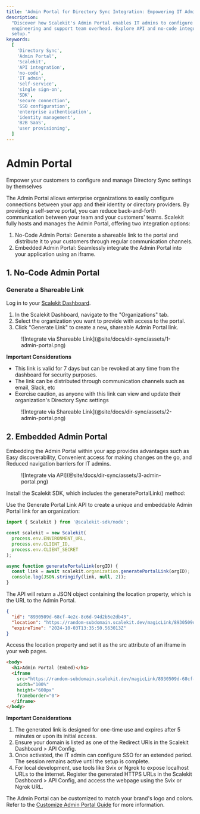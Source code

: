 ```yaml
---
title: 'Admin Portal for Directory Sync Integration: Empowering IT Admins with Scalekit'
description:
  "Discover how Scalekit's Admin Portal enables IT admins to configure Directory Sync independently, reducing
  engineering and support team overhead. Explore API and no-code integration options for effortless Directory Sync
  setup."
keywords:
  [
    'Directory Sync',
    'Admin Portal',
    'Scalekit',
    'API integration',
    'no-code',
    'IT admin',
    'self-service',
    'single sign-on',
    'SDK',
    'secure connection',
    'SSO configuration',
    'enterprise authentication',
    'identity management',
    'B2B SaaS',
    'user provisioning',
  ]
---
```



# Admin Portal

<Subtitle>Empower your customers to configure and manage Directory Sync settings by themselves</Subtitle>

The Admin Portal allows enterprise organizations to easily configure connections between your app and their identity or directory providers. By providing a self-serve portal, you can reduce back-and-forth communication between your team and your customers' teams.
Scalekit fully hosts and manages the Admin Portal, offering two integration options:
1. No-Code Admin Portal: Generate a shareable link to the portal and distribute it to your customers through regular communication channels.
2. Embedded Admin Portal: Seamlessly integrate the Admin Portal into your application using an iframe.


## 1. No-Code Admin Portal

### Generate a Shareable Link

Log in to your [Scalekit Dashboard](https://app.scalekit.com/).

1. In the Scalekit Dashboard, navigate to the "Organizations" tab.
2. Select the organization you want to provide with access to the portal.
3. Click "Generate Link" to create a new, shareable Admin Portal link.

<figure>
  ![Integrate via Shareable Link](@site/docs/dir-sync/assets/1-admin-portal.png)
</figure>

**Important Considerations**

- This link is valid for 7 days but can be revoked at any time from the dashboard for security purposes.
- The link can be distributed through communication channels such as email, Slack, etc
- Exercise caution, as anyone with this link can view and update their organization's Directory Sync settings

<figure>
  ![Integrate via Shareable Link](@site/docs/dir-sync/assets/2-admin-portal.png)
</figure>

## 2. Embedded Admin Portal

Embedding the Admin Portal within your app provides advantages such as Easy discoverability, Convenient access for making changes on the go, and Reduced navigation barriers for IT admins.

<figure>
  ![Integrate via API](@site/docs/dir-sync/assets/3-admin-portal.png)
</figure>

Install the Scalekit SDK, which includes the <SimpleCode>generatePortalLink()</SimpleCode> method:

<InstallSDK />

Use the Generate Portal Link API to create a unique and embeddable Admin Portal link for an organization:

<CodeWithHeader title="Generate Portal Link">

<Tabs groupId="tech-stack" queryString>
<TabItem value="nodejs" label="Node.js">

```javascript showLineNumbers
import { Scalekit } from '@scalekit-sdk/node';

const scalekit = new Scalekit(
  process.env.ENVIRONMENT_URL,
  process.env.CLIENT_ID,
  process.env.CLIENT_SECRET
);

async function generatePortalLink(orgID) {
  const link = await scalekit.organization.generatePortalLink(orgID);
  console.log(JSON.stringify(link, null, 2));
}

```

</TabItem>
</Tabs>


</CodeWithHeader>

The API will return a JSON object containing the <SimpleCode>location</SimpleCode> property, which is the URL to the Admin Portal.

<CodeWithHeader title="Generate Portal Link (Response Object)">

```json
{
  "id": "8930509d-68cf-4e2c-8c6d-94d2b5e2db43",
  "location": "https://random-subdomain.scalekit.dev/magicLink/8930509d-68cf-4e2c-8c6d-94d2b5e2db43",
  "expireTime": "2024-10-03T13:35:50.563013Z"
}
```

</CodeWithHeader>

Access the <SimpleCode>location</SimpleCode> property and set it as the <SimpleCode>src</SimpleCode> attribute of an iframe in your web pages.

<CodeWithHeader title="Embed Admin Portal in an Iframe">

```html
<body>
  <h1>Admin Portal (Embed)</h1>
  <iframe
    src="https://random-subdomain.scalekit.dev/magicLink/8930509d-68cf-4e2c-8c6d-94d2b5e2db43"
    width="100%"
    height="600px"
    frameborder="0">
  </iframe>
</body>
```

</CodeWithHeader>

**Important Considerations**

1. The generated link is designed for one-time use and expires after 5 minutes or upon its initial access.
2. Ensure your domain is listed as one of the Redirect URIs in the Scalekit Dashboard > API Config.
3. Once activated, the IT admin can configure SSO for an extended period. The session remains active until the setup is complete.
4. For local development, use tools like Svix or Ngrok to expose localhost URLs to the internet. Register the generated HTTPS URLs in the Scalekit Dashboard > API Config, and access the webpage using the Svix or Ngrok URL.

The Admin Portal can be customized to match your brand's logo and colors. Refer to the [Customize Admin Portal Guide](docs/sso/domain-and-theme-customization) for more information.
